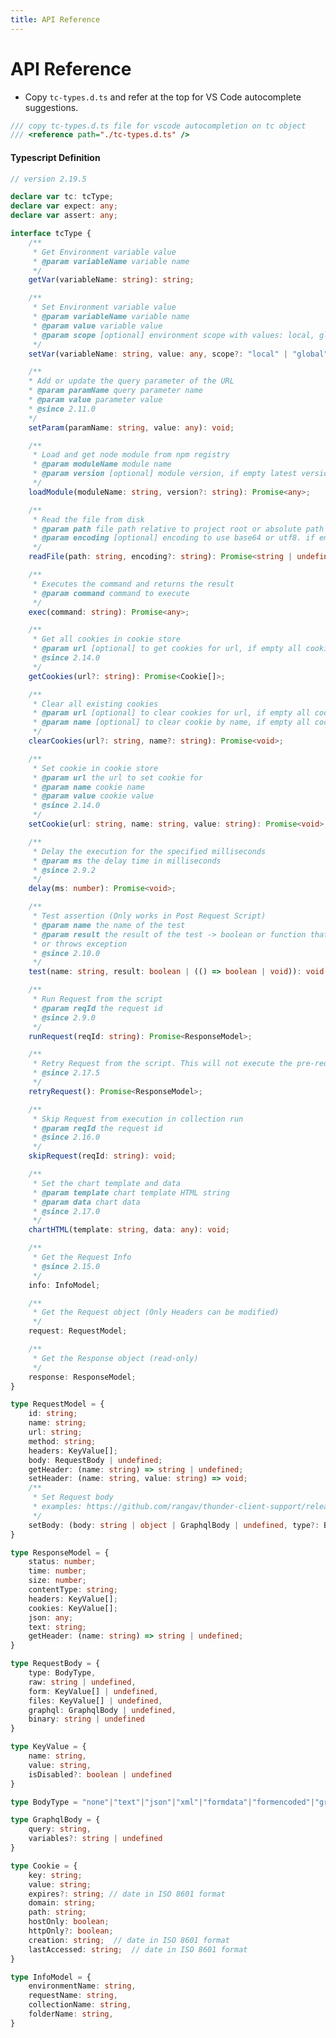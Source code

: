 ```yaml
---
title: API Reference
---
```


# API Reference
- Copy `tc-types.d.ts` and refer at the top for VS Code autocomplete suggestions.

```js
/// copy tc-types.d.ts file for vscode autocompletion on tc object
/// <reference path="./tc-types.d.ts" />
```
#### Typescript Definition
```ts filename="tc-types.d.ts"
// version 2.19.5

declare var tc: tcType;
declare var expect: any;
declare var assert: any;

interface tcType {
    /**
     * Get Environment variable value
     * @param variableName variable name
     */
    getVar(variableName: string): string;

    /**
     * Set Environment variable value
     * @param variableName variable name
     * @param value variable value
     * @param scope [optional] environment scope with values: local, global and request
     */
    setVar(variableName: string, value: any, scope?: "local" | "global" | "request"): void;

    /**
    * Add or update the query parameter of the URL
    * @param paramName query parameter name
    * @param value parameter value
    * @since 2.11.0
    */
    setParam(paramName: string, value: any): void;

    /**
     * Load and get node module from npm registry
     * @param moduleName module name
     * @param version [optional] module version, if empty latest version will be used
     */
    loadModule(moduleName: string, version?: string): Promise<any>;

    /**
     * Read the file from disk
     * @param path file path relative to project root or absolute path
     * @param encoding [optional] encoding to use base64 or utf8. if empty utf8 will be used
     */
    readFile(path: string, encoding?: string): Promise<string | undefined>;

    /**
     * Executes the command and returns the result
     * @param command command to execute
     */
    exec(command: string): Promise<any>;

    /**
     * Get all cookies in cookie store
     * @param url [optional] to get cookies for url, if empty all cookies will be returned
     * @since 2.14.0
     */
    getCookies(url?: string): Promise<Cookie[]>;

    /**
     * Clear all existing cookies
     * @param url [optional] to clear cookies for url, if empty all cookies will be cleared
     * @param name [optional] to clear cookie by name, if empty all cookies for the url are cleared
     */
    clearCookies(url?: string, name?: string): Promise<void>;

    /**
     * Set cookie in cookie store
     * @param url the url to set cookie for
     * @param name cookie name
     * @param value cookie value
     * @since 2.14.0
     */
    setCookie(url: string, name: string, value: string): Promise<void>;

    /**
     * Delay the execution for the specified milliseconds
     * @param ms the delay time in milliseconds
     * @since 2.9.2
     */
    delay(ms: number): Promise<void>;

    /**
     * Test assertion (Only works in Post Request Script)
     * @param name the name of the test
     * @param result the result of the test -> boolean or function that returns false 
     * or throws exception
     * @since 2.10.0
     */
    test(name: string, result: boolean | (() => boolean | void)): void;

    /**
     * Run Request from the script
     * @param reqId the request id
     * @since 2.9.0
     */
    runRequest(reqId: string): Promise<ResponseModel>;

    /**
     * Retry Request from the script. This will not execute the pre-reqs and pre script
     * @since 2.17.5
     */
    retryRequest(): Promise<ResponseModel>;

    /**
     * Skip Request from execution in collection run
     * @param reqId the request id
     * @since 2.16.0
     */
    skipRequest(reqId: string): void;

    /**
     * Set the chart template and data
     * @param template chart template HTML string
     * @param data chart data
     * @since 2.17.0
     */
    chartHTML(template: string, data: any): void;

    /**
     * Get the Request Info
     * @since 2.15.0
     */
    info: InfoModel;

    /**
     * Get the Request object (Only Headers can be modified)
     */
    request: RequestModel;

    /**
     * Get the Response object (read-only)
     */
    response: ResponseModel;
}

type RequestModel = {
    id: string;
    name: string;
    url: string;
    method: string;
    headers: KeyValue[];
    body: RequestBody | undefined;
    getHeader: (name: string) => string | undefined;
    setHeader: (name: string, value: string) => void;
    /**
     * Set Request body
     * examples: https://github.com/rangav/thunder-client-support/releases/tag/v2.19.5
     */
    setBody: (body: string | object | GraphqlBody | undefined, type?: BodyType) => void;
}

type ResponseModel = {
    status: number;
    time: number;
    size: number;
    contentType: string;
    headers: KeyValue[];
    cookies: KeyValue[];
    json: any;
    text: string;
    getHeader: (name: string) => string | undefined;
}

type RequestBody = {
    type: BodyType,
    raw: string | undefined,
    form: KeyValue[] | undefined,
    files: KeyValue[] | undefined,
    graphql: GraphqlBody | undefined,
    binary: string | undefined
}

type KeyValue = {
    name: string,
    value: string,
    isDisabled?: boolean | undefined
}

type BodyType = "none"|"text"|"json"|"xml"|"formdata"|"formencoded"|"graphql"|"binary";

type GraphqlBody = {
    query: string,
    variables?: string | undefined
}

type Cookie = {
    key: string;
    value: string;
    expires?: string; // date in ISO 8601 format
    domain: string;
    path: string;
    hostOnly: boolean;
    httpOnly?: boolean;
    creation: string;  // date in ISO 8601 format
    lastAccessed: string;  // date in ISO 8601 format
}

type InfoModel = {
    environmentName: string,
    requestName: string,
    collectionName: string,
    folderName: string,
}

```